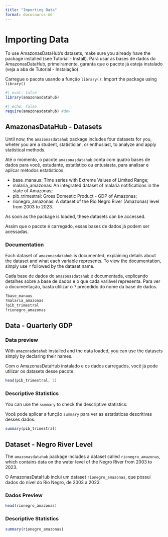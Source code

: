 ```yaml
---
title: "Importing Data"
format: docusaurus-md
---
```


# Importing Data

To use AmazonasDataHub's datasets, make sure you already have the package installed (see Tutorial - Install).
Para usar as bases de dados do AmazonasDataHub, primeiramente, garanta que o pacote já esteja instalado (veja a aba de Tutorial - Instalação).

Carregue o pacote usando a função `library()`:
Import the package using `library()`

```r
#| eval: false
library(amazonasdatahub)
```
```r
#| echo: false
require(amazonasdatahub) #dev
```

## AmazonasDataHub - Datasets

Until now, the `amazonasdatahub` package includes four datasets for you, wheter you are a student, statistician, or enthusiast, to analyze and apply statistical methods.

Até o momento, o pacote `amazonasdatahub` conta com quatro bases de dados para você, estudante, estatístico ou entusiasta, para analisar e aplicar métodos estatísticos.

- base_manaus: Time series with Extreme Values of Limited Range;
- malaria_amazonas: An integrated dataset of malaria notifications in the state of Amazonas;
- pib_trimestral: Gross Domestic Product - GDP of Amazonas;
- rionegro_amazonas: A dataset of the Rio Negro River (Amazonas) level from 2003 to 2023.

As soon as the package is loaded, these datasets can be accessed.

Assim que o pacote é carregado, essas bases de dados já podem ser acessadas.

### Documentation

Each dataset of `amazonasdatahub` is documented, explaining details about the dataset and what each variable represents. To view the documentation, simply use `?` followed by the dataset name.

Cada base de dados do `amazonasdatahub` é documentada, explicando detalhes sobre a base de dados e o que cada variável representa. Para ver a documentação, basta utilizar o `?` precedido do nome da base de dados.

```r
?base_manaus
?malaria_amazonas
?pib_trimestral
?rionegro_amazonas
```

## Data - Quarterly GDP

### Data preview

With `amazonadatahub` installed and the data loaded, you can use the datasets simply by declaring their names.

Com o AmazonasDataHub instalado e os dados carregados, você já pode utilizar os datasets desse pacote.

```r
head(pib_trimestral, 2)
```

### Descriptive Statistics

You can use the `summary` to check the descriptive statistics:

Você pode aplicar a função `summary` para ver as estatísticas descritivas desses dados:

```r
summary(pib_trimestral)
```

## Dataset - Negro River Level

The `amazonasdatahub` package includes a dataset called `rionegro_amazonas`, which contains data on the water level of the Negro River from 2003 to 2023.

O AmazonasDataHub inclui um dataset `rionegro_amazonas`, que possui dados do nível do Rio Negro, de 2003 a 2023.

### Dados Preview

```r
head(rionegro_amazonas)
```


### Descriptive Statistics

```r
summary(rionegro_amazonas)
```





